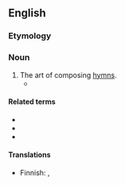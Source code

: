 ==English==

===Etymology===
{{af|en|hymn|-o-|-graphy}}

===Noun===
{{en-noun|-}}

# The art of composing [[hymn]]s.
#* {{quote-text|en|year=2005|author=Maria Vasilakē|title=Images of the Mother of God: Perceptions of the Theotokos in Byzantium|page=76|isbn=0754636038|passage=Parallel to this - and at the same time - '''hymnography''' flourishes, reaching its high point at the end of the first millennium.}}

====Related terms====
* {{l|en|hymnographer}}
* {{l|en|hymnographical}}
* {{l|en|hymnographically}}

====Translations====
{{trans-top|art of composing hymns}}
* Finnish: {{t|fi|hymnografia}}, {{t|fi|[[virsien]] [[säveltäminen]]}}
{{trans-mid}}
{{trans-bottom}}